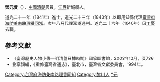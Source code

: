 '''鄧元資'''（{{bd|？||？|}}），[[中國|中國]][[清朝|清朝]]官員，[[江西|江西]]新城縣人。

道光二十一年（1841年）進士，道光二十三年（1843年）以即用知縣代理[[臺灣府海防兼南路理番同知|臺灣府海防兼南路理番同知]]。次年八月代理澎湖通判。道光二十六年（1846年）因[[丁憂|丁憂]]去職。

==參考文獻==
*《臺灣歷史人物小傳—明清暨日據時期》國家圖書館，2003年12月，頁736
*劉寧顏編，《重修臺灣省通志》，臺北市，臺灣省文獻委員會，1994年。

{{start box}}
{{s-off}}
{{s-before|[[閻炘|閻炘]]}}
{{s-title|[[台灣府海防兼南路理番同知|台灣府海防兼南路理番同知]]|道光二十三年（1843年）上任}}
{{s-after|[[王廷幹|王廷幹]]}}
{{end box}}
{{道光二十一年辛丑恩科殿試金榜}}
{{DEFAULTSORT:Deng鄧}}
[[Category:台灣府海防兼南路理番同知|Category:台灣府海防兼南路理番同知]]
[[Category:黎川人|Category:黎川人]]
[[Category:鄧姓|Y元]]